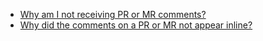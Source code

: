 - [<i class="fa-regular fa-file-lines"></i> Why am I not receiving PR or MR comments?](/kb/semgrep-cloud-platform/missing-pr-comments)
- [<i class="fa-regular fa-file-lines"></i> Why did the comments on a PR or MR not appear inline?](/kb/semgrep-cloud-platform/inline-pr-comments)

